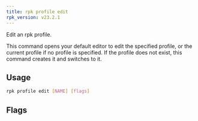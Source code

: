 ```yaml
---
title: rpk profile edit
rpk_version: v23.2.1
---
```


<head>
  <meta name="title" content="rpk profile edit| Redpanda Docs" />
  <meta name="description" content="rpk profile edit" />
  <link rel="canonical" href="https://docs.redpanda.com/docs/reference/rpk/rpk-profile/rpk-profile-edit/" />
</head>

Edit an rpk profile.

This command opens your default editor to edit the specified profile, or the current profile if no profile is specified. If the profile does not exist, this command creates it and switches to it.

## Usage

```bash
rpk profile edit [NAME] [flags]
```

## Flags

<!--
[cols=",,",]
|===
|*Value* |*Type* |*Description*

|-h, --help |- |Help for edit.

|--config |string |Redpanda or rpk config file; default search paths are
~/.config/rpk/rpk.yaml, $PWD, and /etc/redpanda/`redpanda.yaml`.

|-X, --config-opt |stringArray |Override rpk configuration settings; '-X
help' for detail or '-X list' for terser detail.

|--profile |string |rpk profile to use.

|-v, --verbose |- |Enable verbose logging.
|===

-->
